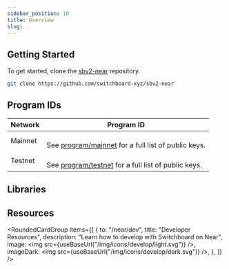 ```yaml
---
sidebar_position: 10
title: Overview
slug: .
---
```



## Getting Started

To get started, clone the
[sbv2-near](https://github.com/switchboard-xyz/sbv2-near) repository.

```bash
git clone https://github.com/switchboard-xyz/sbv2-near
```

## Program IDs

| **Network** | **Program ID**                                                                                                                           |
| ----------- | ---------------------------------------------------------------------------------------------------------------------------------------- |
| Mainnet     | <PublicKeyButton publicKey="switchboard-v2.near" /> <br />See [program/mainnet](near/program/mainnet) for a full list of public keys.    |
| Testnet     | <PublicKeyButton publicKey="switchboard-v2.testnet" /> <br />See [program/testnet](near/program/testnet) for a full list of public keys. |

## Libraries


<NearLibraries />

## Resources

<RoundedCardGroup
  items={[
    {
      to: "/near/dev",
      title: "Developer Resources",
      description: "Learn how to develop with Switchboard on Near",
      image: <img src={useBaseUrl("/img/icons/develop/light.svg")} />,
      imageDark: <img src={useBaseUrl("/img/icons/develop/dark.svg")} />,
    },
  ]}
/>
